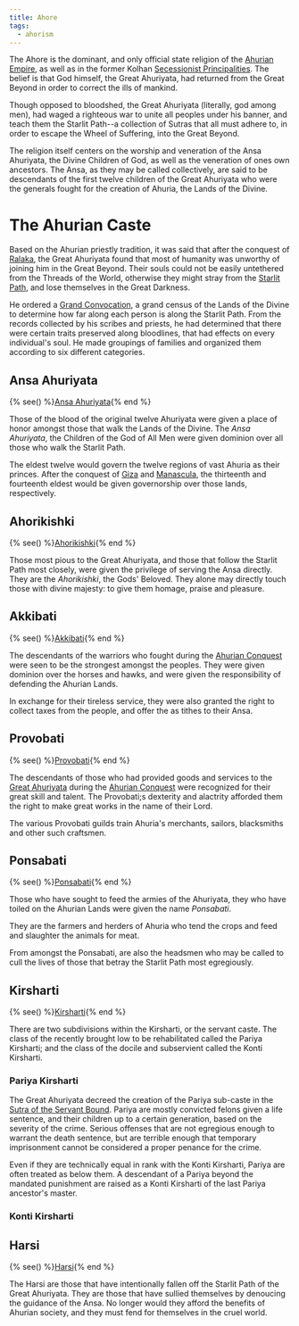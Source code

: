 ```yaml
---
title: Ahore
tags:
  - ahorism
---
```


<Incomplete />

The Ahore is the dominant, and only official state religion of the
[Ahurian Empire](../../countries/ahuria.mdx), as well as in the former Kolhan
[Secessionist Principalities](../../organizations/secessionist-principalities.mdx).
The belief is that God himself, the Great Ahuriyata, had returned from the Great
Beyond in order to correct the ills of mankind.

Though opposed to bloodshed, the Great Ahuriyata (literally, god among men), had
waged a righteous war to unite all peoples under his banner, and teach them the
Starlit Path--a collection of Sutras that all must adhere to, in order to escape
the Wheel of Suffering, into the Great Beyond.

The religion itself centers on the worship and veneration of the Ansa Ahuriyata,
the Divine Children of God, as well as the veneration of ones own ancestors. The
Ansa, as they may be called collectively, are said to be descendants of the
first twelve children of the Great Ahuriyata who were the generals fought for
the creation of Ahuria, the Lands of the Divine.

# The Ahurian Caste

Based on the Ahurian priestly tradition, it was said that after the conquest of
[Ralaka](/continents/ralaka.md), the Great Ahuriyata found that most of humanity
was unworthy of joining him in the Great Beyond. Their souls could not be easily
untethered from the Threads of the World, otherwise they might stray from the
[Starlit Path](./starlit-path.mdx), and lose themselves in the Great Darkness.

He ordered a [Grand Convocation](./grand-convocation.mdx), a grand census of the
Lands of the Divine to determine how far along each person is along the Starlit
Path. From the records collected by his scribes and priests, he had determined
that there were certain traits preserved along bloodlines, that had effects on
every individual's soul. He made groupings of families and organized them
according to six different categories.

## Ansa Ahuriyata

{% see() %}[Ansa Ahuriyata](./caste/ansa-ahuriyata.mdx){% end %}

Those of the blood of the original twelve Ahuriyata were given a place of honor
amongst those that walk the Lands of the Divine. The _Ansa Ahuriyata_, the
Children of the God of All Men were given dominion over all those who walk the
Starlit Path.

The eldest twelve would govern the twelve regions of vast Ahuria as their
princes. After the conquest of [Giza](../../locations/giza.mdx) and
[Manascula](../../locations/manascula.mdx), the thirteenth and fourteenth eldest
would be given governorship over those lands, respectively.

## Ahorikishki

{% see() %}[Ahorikishki](./caste/ahorikishki.mdx){% end %}

Those most pious to the Great Ahuriyata, and those that follow the Starlit Path
most closely, were given the privilege of serving the Ansa directly. They are
the _Ahorikishki_, the Gods' Beloved. They alone may directly touch those with
divine majesty: to give them homage, praise and pleasure.

## Akkibati

{% see() %}[Akkibati](./caste/akkibati.mdx){% end %}

The descendants of the warriors who fought during the
[Ahurian Conquest](../../events/ahurian-conquest.mdx) were seen to be the
strongest amongst the peoples. They were given dominion over the horses and
hawks, and were given the responsibility of defending the Ahurian Lands.

In exchange for their tireless service, they were also granted the right to
collect taxes from the people, and offer the as tithes to their Ansa.

## Provobati

{% see() %}[Provobati](./caste/provobati.mdx){% end %}

The descendants of those who had provided goods and services to the
[Great Ahuriyata](./great-ahuriyata.mdx) during the
[Ahurian Conquest](../../misc/ahurian-conquest.mdx) were recognized for their
great skill and talent. The Provobati;s dexterity and alactrity afforded them
the right to make great works in the name of their Lord.

The various Provobati guilds train Ahuria's merchants, sailors, blacksmiths and
other such craftsmen.

## Ponsabati

{% see() %}[Ponsabati](./caste/provobati.mdx){% end %}

Those who have sought to feed the armies of the Ahuriyata, they who have toiled
on the Ahurian Lands were given the name _Ponsabati_.

They are the farmers and herders of Ahuria who tend the crops and feed and
slaughter the animals for meat.

From amongst the Ponsabati, are also the headsmen who may be called to cull the
lives of those that betray the Starlit Path most egregiously.

## Kirsharti

{% see() %}[Kirsharti](./caste/kirsharti.mdx){% end %}

There are two subdivisions within the Kirsharti, or the servant caste. The class
of the recently brought low to be rehabilitated called the Pariya Kirsharti; and
the class of the docile and subservient called the Konti Kirsharti.

### Pariya Kirsharti

The Great Ahuriyata decreed the creation of the Pariya sub-caste in the
[Sutra of the Servant Bound](./sutras/sutra-of-the-servant-bound.mdx). Pariya
are mostly convicted felons given a life sentence, and their children up to a
certain generation, based on the severity of the crime. Serious offenses that
are not egregious enough to warrant the death sentence, but are terrible enough
that temporary imprisonment cannot be considered a proper penance for the crime.

Even if they are technically equal in rank with the Konti Kirsharti, Pariya are
often treated as below them. A descendant of a Pariya beyond the mandated
punishment are raised as a Konti Kirsharti of the last Pariya ancestor's master.

### Konti Kirsharti

## Harsi

{% see() %}[Harsi](./caste/harsi.mdx){% end %}

The Harsi are those that have intentionally fallen off the Starlit Path of the
Great Ahuriyata. They are those that have sullied themselves by denoucing the
guidance of the Ansa. No longer would they afford the benefits of Ahurian
society, and they must fend for themselves in the cruel world.
